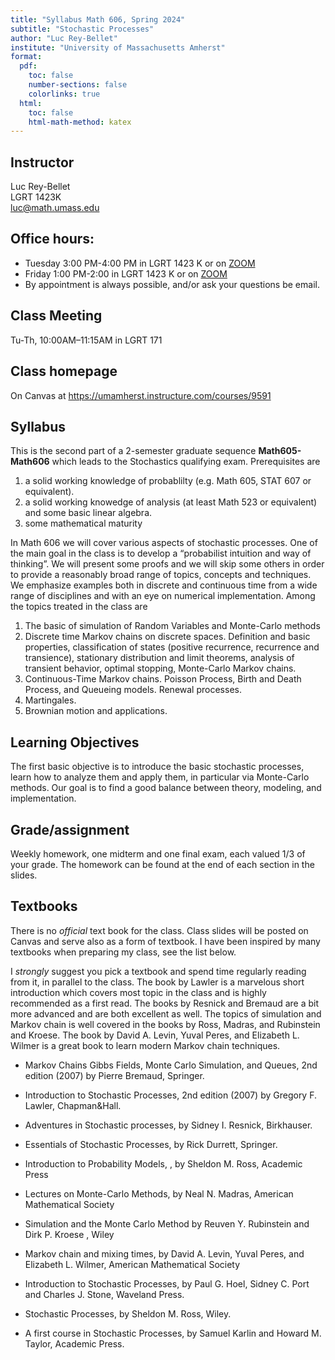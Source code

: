 ```yaml
---
title: "Syllabus Math 606, Spring 2024"
subtitle: "Stochastic Processes"
author: "Luc Rey-Bellet"
institute: "University of Massachusetts Amherst"
format:
  pdf:
    toc: false
    number-sections: false
    colorlinks: true
  html:
    toc: false
    html-math-method: katex
---
```


##  Instructor 

Luc Rey-Bellet  
LGRT 1423K  
<luc@math.umass.edu>  

## Office hours:  

 -  Tuesday 3:00 PM-4:00 PM in LGRT 1423 K or on [ZOOM](https://umass-amherst.zoom.us/my/luc.reybellet.office.hours)
 -  Friday 1:00 PM-2:00 in LGRT 1423 K or on [ZOOM](https://umass-amherst.zoom.us/my/luc.reybellet.office.hours)
 -  By appointment is always possible, and/or ask your questions be email.

## Class Meeting

Tu-Th, 10:00AM--11:15AM in LGRT 171

## Class homepage 

On Canvas at <https://umamherst.instructure.com/courses/9591> 

## Syllabus

This is the second part of a 2-semester graduate sequence **Math605-Math606** which leads to the Stochastics qualifying exam. Prerequisites are 

1. a solid working knowledge of probablilty (e.g. Math 605, STAT 607 or equivalent).
2. a solid working knowedge of analysis (at least Math 523 or equivalent) and some basic linear algebra.  
3. some mathematical maturity

In Math 606 we will cover various aspects of stochastic processes.  One of the main goal in the class is to develop a "probabilist intuition and way of thinking". We will present some proofs and we will skip some others in order to provide a reasonably broad range of topics, concepts and techniques. We emphasize examples both in discrete and continuous time from a wide range of disciplines and with an eye on numerical implementation.  Among the topics treated in the class are


1.  The basic of simulation of Random Variables and Monte-Carlo methods
2.  Discrete time Markov chains on discrete spaces. Definition and basic properties, classification of states (positive recurrence, recurrence and transience), stationary distribution and limit theorems, analysis of transient behavior, optimal stopping, Monte-Carlo Markov chains.
2. Continuous-Time Markov chains. Poisson Process, Birth and Death Process, and  Queueing models. Renewal processes.
3. Martingales.
4. Brownian motion and applications. 


## Learning Objectives  


The first basic objective is to introduce the basic stochastic processes, learn how to analyze them and apply them, in particular via Monte-Carlo methods. Our goal is to find a good balance between theory, modeling, and implementation.  


## Grade/assignment 

Weekly homework, one midterm and one final exam, each valued  1/3 of your grade. The homework can be found at the end of each section in the slides.

##  Textbooks

There is no *official* text book for the class.  Class slides will be posted on Canvas and serve also as a form of textbook. I have been inspired by many textbooks when preparing my class, see the list below. 

I *strongly* suggest you pick a textbook and spend time regularly reading from it, in parallel to the class. The book by Lawler is a marvelous short introduction which covers most topic in the class and is highly recommended as a first read. 
The books by Resnick and Bremaud are a bit more advanced and are both  excellent as well.  The topics of simulation and Markov chain is well covered in the books by Ross, Madras, and Rubinstein and Kroese.  The book by David A. Levin, Yuval Peres, and Elizabeth L. Wilmer is a great book to learn modern Markov chain techniques.


* Markov Chains Gibbs Fields, Monte Carlo Simulation, and Queues, 2nd edition (2007) by Pierre Bremaud, Springer.

* Introduction to Stochastic Processes, 2nd edition (2007) by Gregory F. Lawler, Chapman&Hall.

* Adventures in Stochastic processes, by Sidney I. Resnick, Birkhauser.

* Essentials of Stochastic Processes, by Rick Durrett, Springer.

* Introduction to Probability Models, , by Sheldon M. Ross, Academic Press

* Lectures on Monte-Carlo Methods, by Neal N. Madras, American Mathematical Society

* Simulation and the Monte Carlo Method by Reuven Y. Rubinstein and Dirk P. Kroese , Wiley

* Markov chain and mixing times, by David A. Levin, Yuval Peres, and Elizabeth L. Wilmer, American Mathematical Society

* Introduction to Stochastic Processes, by Paul G. Hoel, Sidney C. Port and Charles J. Stone, Waveland Press.

* Stochastic Processes, by Sheldon M. Ross, Wiley.

* A first course in Stochastic Processes, by Samuel Karlin and Howard M. Taylor, Academic Press.








